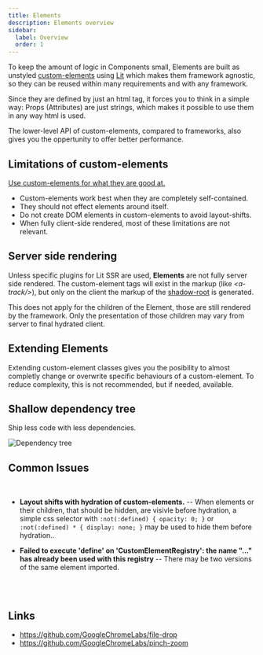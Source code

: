 ```yaml
---
title: Elements
description: Elements overview
sidebar:
  label: Overview
  order: 1
---
```


To keep the amount of logic in Components small, Elements are built as unstyled [custom-elements](https://web.dev/articles/custom-elements-v1#prestyle) using [Lit](https://lit.dev/docs/) which makes them framework agnostic, so they can be reused within many requirements and with any framework.

Since they are defined by just an html tag, it forces you to think in a simple way: Props (Attributes) are just strings, which makes it possible to use them in any way html is used.

The lower-level API of custom-elements, compared to frameworks, also gives you the oppertunity to offer better performance.

## Limitations of custom-elements

[Use custom-elements for what they are good at.](https://nolanlawson.com/2023/08/23/use-web-components-for-what-theyre-good-at/)

- Custom-elements work best when they are completely self-contained.
- They should not effect elements around itself.
- Do not create DOM elements in custom-elements to avoid layout-shifts.
- When fully client-side rendered, most of these limitations are not relevant.


## Server side rendering

Unless specific plugins for Lit SSR are used, **Elements** are not fully server side rendered. The custom-element tags will exist in the markup (like *\<a-track\/\>*), but only on the client the markup of the [shadow-root](https://lit.dev/docs/components/shadow-dom/) is generated.

This does not apply for the children of the Element, those are still rendered by the framework. Only the presentation of those children may vary from server to final hydrated client.

## Extending Elements

Extending custom-element classes gives you the posibility to almost completly change or overwrite specific behaviours of a custom-element.
To reduce complexity, this is not recommended, but if needed, available.

## Shallow dependency tree

Ship less code with less dependencies.

![Dependency tree](../images/elements-dependencies.png)

## Common Issues

<br/>

- **Layout shifts with hydration of custom-elements.** -- When elements or their children, that should be hidden, are visivle before hydration, a simple css selector with `:not(:defined) { opacity: 0; }` or `:not(:defined) * { display: none; }` may be used to hide them before hydration..

- **Failed to execute 'define' on 'CustomElementRegistry': the name "..." has already been used with this registry** -- There may be two versions of the same element imported.

<br/>
<br/>

## Links

- https://github.com/GoogleChromeLabs/file-drop
- https://github.com/GoogleChromeLabs/pinch-zoom
